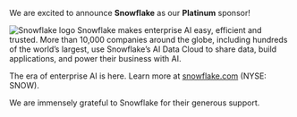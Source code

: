 We are excited to announce **Snowflake** as our **Platinum** sponsor!

![Snowflake logo](/images/sponsors/snowflake.svg)
Snowflake makes enterprise AI easy, efficient and trusted. More than 10,000 companies around the globe, including hundreds of the world’s largest, use Snowflake’s AI Data Cloud to share data, build applications, and power their business with AI. 

The era of enterprise AI is here. Learn more at [snowflake.com](https://snowflake.com) (NYSE: SNOW).

We are immensely grateful to Snowflake for their generous support.